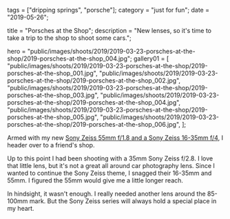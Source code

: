 tags = ["dripping springs", "porsche"];
category = "just for fun";
date = "2019-05-26";

title = "Porsches at the Shop";
description =
"New lenses, so it's time to take a trip to the shop to shoot some cars.";

hero =
"public/images/shoots/2019/2019-03-23-porsches-at-the-shop/2019-porsches-at-the-shop_004.jpg";
gallery01 = [
"public/images/shoots/2019/2019-03-23-porsches-at-the-shop/2019-porsches-at-the-shop_001.jpg",
"public/images/shoots/2019/2019-03-23-porsches-at-the-shop/2019-porsches-at-the-shop_002.jpg",
"public/images/shoots/2019/2019-03-23-porsches-at-the-shop/2019-porsches-at-the-shop_003.jpg",
"public/images/shoots/2019/2019-03-23-porsches-at-the-shop/2019-porsches-at-the-shop_004.jpg",
"public/images/shoots/2019/2019-03-23-porsches-at-the-shop/2019-porsches-at-the-shop_005.jpg",
"public/images/shoots/2019/2019-03-23-porsches-at-the-shop/2019-porsches-at-the-shop_006.jpg",
];

Armed with my new [Sony Zeiss 55mm f/1.8 and a Sony Zeiss 16-35mm f/4](/blog/car-photography-update), I header over to a friend's shop.

Up to this point I had been shooting with a 35mm Sony Zeiss f/2.8. I love that little lens, but it's not a great all around car photography lens. Since I wanted to continue the Sony Zeiss theme, I snagged their 16-35mm and 55mm. I figured the 55mm would give me a little longer reach.

In hindsight, it wasn't enough. I really needed another lens around the 85-100mm mark. But the Sony Zeiss series will always hold a special place in my heart.
